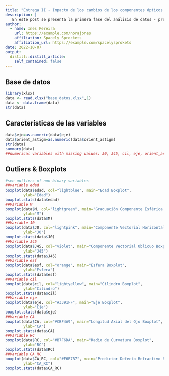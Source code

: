 ```yaml
---
title: "Entrega II - Impacto de los cambios de los componentes ópticos oculares en la refracción de los jóvenes"
description: |
   En este post se presenta la primera fase del análisis de datos - preparación de datos - en la que se analizan las características de las variables y se procesa el tratamiento de los datos. Además, se realiza un análisis gráfico de los datos. [WIP]
author:
  - name: Ines Pereira
    url: https://example.com/norajones
    affiliation: Spacely Sprockets
    affiliation_url: https://example.com/spacelysprokets
date: 2022-10-07
output:
  distill::distill_article:
    self_contained: false
---
```


## Base de datos
```r
library(xlsx)
data <- read.xlsx("base_datos.xlsx",1)
data <- data.frame(data)
str(data)
```
## Características de las variables
```r
data$eje=as.numeric(data$eje)
data$orient_astigm=as.numeric(data$orient_astigm)
str(data)
summary(data)
##numerical variables with missing values: J0, J45, cil, eje, orient_astigm
```
## Outliers & Boxplots
```r
#see outliers of non-binary variables
##variable edad
boxplot(data$edad, col="lightblue", main="Edad Boxplot",
        ylab="Edad")
boxplot.stats(data$edad)
##Variable M
boxplot(data$M, col="lightgreen", main="Graduación Componente Esférica Boxplot",
        ylab="M")
boxplot.stats(data$M)
##Variable J0
boxplot(data$J0, col="lightpink", main="Componente Vectorial Horizontal Boxplot",
        ylab="J0")
boxplot.stats(data$J0)
##Variable J45
boxplot(data$J45, col="violet", main="Componente Vectorial Oblicuo Boxplot",
        ylab="J45")
boxplot.stats(data$J45)
##Variable esf
boxplot(data$esf, col="orange", main="Esfera Boxplot",
        ylab="Esfera")
boxplot.stats(data$esf)
##Variable cil
boxplot(data$cil, col="lightyellow", main="Cilindro Boxplot",
        ylab="Cilindro")
boxplot.stats(data$cil)
##Variable eje
boxplot(data$eje, col="#3391FF", main="Eje Boxplot",
        ylab="Eje")
boxplot.stats(data$eje)
##Variable CA
boxplot(data$CA, col="#CBF4A9", main="Longitud Axial del Ojo Boxplot",
        ylab="CA")
boxplot.stats(data$CA)
##Variable RC
boxplot(data$RC, col="#B7F6DA", main="Radio de Curvatura Boxplot",
        ylab="RC")
boxplot.stats(data$RC)
##Variable CA_RC
boxplot(data$CA_RC, col="#F6B7B7", main="Predictor Defecto Refractivo Boxplot",
        ylab="CA_RC")
boxplot.stats(data$CA_RC)
```
